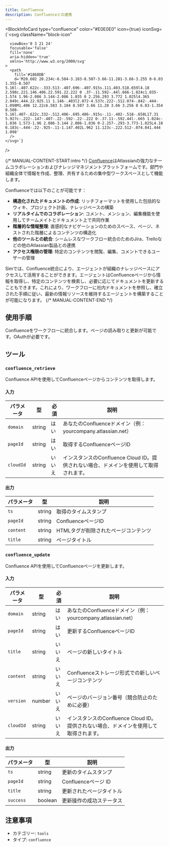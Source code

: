 ```yaml
---
title: Confluence
description: Confluenceとの連携
---
```



<BlockInfoCard 
  type="confluence"
  color="#E0E0E0"
  icon={true}
  iconSvg={`<svg className="block-icon"
      
      
      
      viewBox='0 3 21 24'
      focusable='false'
      fill='none'
      aria-hidden='true'
      xmlns='http://www.w3.org/2000/svg'
    >
      <path
        fill='#1868DB'
        d='M20.602 20.234c-6.584-3.183-8.507-3.66-11.281-3.66-3.255 0-6.03 1.355-8.507 5.16l-.407.622c-.333.513-.407.696-.407.915s.111.403.518.659l4.18 2.598c.221.146.406.22.591.22.222 0 .37-.11.592-.44l.666-1.024c1.035-1.574 1.96-2.086 3.144-2.086 1.035 0 2.256.293 3.772 1.025l4.365 2.049c.444.22.925.11 1.146-.403l2.072-4.537c.222-.512.074-.842-.444-1.098M1.406 12.22c6.583 3.184 8.507 3.66 11.28 3.66 3.256 0 6.03-1.354 8.508-5.16l.407-.622c.332-.512.406-.695.406-.915s-.11-.402-.518-.658L17.31 5.927c-.222-.147-.407-.22-.592-.22-.222 0-.37.11-.592.44l-.665 1.024c-1.036 1.573-1.96 2.086-3.144 2.086-1.036 0-2.257-.293-3.773-1.025L4.18 6.183c-.444-.22-.925-.11-1.147.402L.962 11.123c-.222.512-.074.841.444 1.098'
      />
    </svg>`}
/>

{/* MANUAL-CONTENT-START:intro */}
[Confluence](https://www.atlassian.com/software/confluence)はAtlassianの強力なチームコラボレーションおよびナレッジマネジメントプラットフォームです。部門や組織全体で情報を作成、整理、共有するための集中型ワークスペースとして機能します。

Confluenceでは以下のことが可能です：

- **構造化されたドキュメントの作成**: リッチフォーマットを使用した包括的なウィキ、プロジェクト計画、ナレッジベースの構築
- **リアルタイムでのコラボレーション**: コメント、メンション、編集機能を使用してチームメイトとドキュメント上で共同作業
- **階層的な情報整理**: 直感的なナビゲーションのためのスペース、ページ、ネストされた階層によるコンテンツの構造化
- **他のツールとの統合**: シームレスなワークフロー統合のためのJira、Trelloなどの他のAtlassian製品との連携
- **アクセス権限の管理**: 特定のコンテンツを閲覧、編集、コメントできるユーザーの管理

Simでは、Confluence統合により、エージェントが組織のナレッジベースにアクセスして活用することができます。エージェントはConfluenceページから情報を取得し、特定のコンテンツを検索し、必要に応じてドキュメントを更新することもできます。これにより、ワークフローに社内ドキュメントを参照し、確立された手順に従い、最新の情報リソースを維持するエージェントを構築することが可能になります。
{/* MANUAL-CONTENT-END */}

## 使用手順

Confluenceをワークフローに統合します。ページの読み取りと更新が可能です。OAuthが必要です。

## ツール

### `confluence_retrieve`

Confluence APIを使用してConfluenceページからコンテンツを取得します。

#### 入力

| パラメータ | 型 | 必須 | 説明 |
| --------- | ---- | -------- | ----------- |
| `domain` | string | はい | あなたのConfluenceドメイン（例：yourcompany.atlassian.net） |
| `pageId` | string | はい | 取得するConfluenceページID |
| `cloudId` | string | いいえ | インスタンスのConfluence Cloud ID。提供されない場合、ドメインを使用して取得されます。 |

#### 出力

| パラメータ | 型 | 説明 |
| --------- | ---- | ----------- |
| `ts` | string | 取得のタイムスタンプ |
| `pageId` | string | ConfluenceページID |
| `content` | string | HTMLタグが削除されたページコンテンツ |
| `title` | string | ページタイトル |

### `confluence_update`

Confluence APIを使用してConfluenceページを更新します。

#### 入力

| パラメータ | 型 | 必須 | 説明 |
| --------- | ---- | -------- | ----------- |
| `domain` | string | はい | あなたのConfluenceドメイン（例：yourcompany.atlassian.net） |
| `pageId` | string | はい | 更新するConfluenceページID |
| `title` | string | いいえ | ページの新しいタイトル |
| `content` | string | いいえ | Confluenceストレージ形式での新しいページコンテンツ |
| `version` | number | いいえ | ページのバージョン番号（競合防止のために必要） |
| `cloudId` | string | いいえ | インスタンスのConfluence Cloud ID。提供されない場合、ドメインを使用して取得されます。 |

#### 出力

| パラメータ | 型 | 説明 |
| --------- | ---- | ----------- |
| `ts` | string | 更新のタイムスタンプ |
| `pageId` | string | Confluenceページ ID |
| `title` | string | 更新されたページタイトル |
| `success` | boolean | 更新操作の成功ステータス |

## 注意事項

- カテゴリー: `tools`
- タイプ: `confluence`
